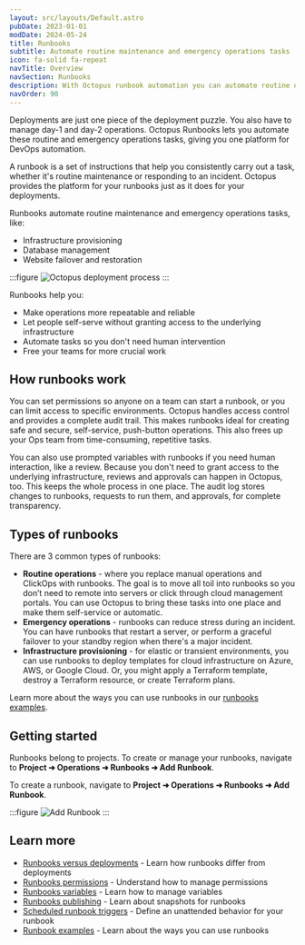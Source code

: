```yaml
---
layout: src/layouts/Default.astro
pubDate: 2023-01-01
modDate: 2024-05-24
title: Runbooks
subtitle: Automate routine maintenance and emergency operations tasks
icon: fa-solid fa-repeat
navTitle: Overview
navSection: Runbooks
description: With Octopus runbook automation you can automate routine or emergency operations-centric processes, for instance, disaster recovery and database backups.
navOrder: 90
---
```

Deployments are just one piece of the deployment puzzle. You also have to manage day-1 and day-2 operations. Octopus Runbooks lets you automate these routine and emergency operations tasks, giving you one platform for DevOps automation.

A runbook is a set of instructions that help you consistently carry out a task, whether it's routine maintenance or responding to an incident. Octopus provides the platform for your runbooks just as it does for your deployments. 

Runbooks automate routine maintenance and emergency operations tasks, like:

- Infrastructure provisioning
- Database management
- Website failover and restoration

:::figure
![Octopus deployment process](/docs/runbooks/runbooks-screen.png)
:::

Runbooks help you:

- Make operations more repeatable and reliable
- Let people self-serve without granting access to the underlying infrastructure
- Automate tasks so you don't need human intervention
- Free your teams for more crucial work

## How runbooks work
You can set permissions so anyone on a team can start a runbook, or you can limit access to specific environments. Octopus handles access control and provides a complete audit trail. This makes runbooks ideal for creating safe and secure, self-service, push-button operations. This also frees up your Ops team from time-consuming, repetitive tasks.

You can also use prompted variables with runbooks if you need human interaction, like a review. Because you don't need to grant access to the underlying infrastructure, reviews and approvals can happen in Octopus, too. This keeps the whole process in one place. The audit log stores changes to runbooks, requests to run them, and approvals, for complete transparency.

## Types of runbooks
There are 3 common types of runbooks:

- **Routine operations** - where you replace manual operations and ClickOps with runbooks. The goal is to move all toil into runbooks so you don’t need to remote into servers or click through cloud management portals. You can use Octopus to bring these tasks into one place and make them self-service or automatic.
- **Emergency operations** - runbooks can reduce stress during an incident. You can have runbooks that restart a server, or perform a graceful failover to your standby region when there's a major incident.
- **Infrastructure provisioning** - for elastic or transient environments, you can use runbooks to deploy templates for cloud infrastructure on Azure, AWS, or Google Cloud. Or, you might apply a Terraform template, destroy a Terraform resource, or create Terraform plans.

Learn more about the ways you can use runbooks in our [runbooks examples](/docs/runbooks/runbook-examples).

## Getting started
Runbooks belong to projects. To create or manage your runbooks, navigate to **Project ➜ Operations ➜ Runbooks ➜ Add Runbook**.

To create a runbook, navigate to **Project ➜ Operations ➜ Runbooks ➜ Add Runbook**.

:::figure
![Add Runbook](/docs/runbooks/create-a-runbook.png)
:::

## Learn more
- [Runbooks versus deployments](/docs/runbooks/runbooks-vs-deployments) - Learn how runbooks differ from deployments
- [Runbooks permissions](/docs/runbooks/runbook-permissions) - Understand how to manage permissions
- [Runbooks variables](/docs/runbooks/runbook-variables) - Learn how to manage variables
- [Runbooks publishing](https://octopus.com/docs/runbooks/runbook-publishing) - Learn about snapshots for runbooks 
- [Scheduled runbook triggers](https://octopus.com/docs/runbooks/scheduled-runbook-trigger) - Define an unattended behavior for your runbook
- [Runbook examples](https://octopus.com/docs/runbooks/runbook-examples) - Learn about the ways you can use runbooks